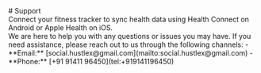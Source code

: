 
<Container>
	# Support
	<div className="flex flex-wrap justify-center gap-4 mt-8">
		<Card className="max-w-md" title="Fitness Tracker" href="/support/tracker">
			Connect your fitness tracker to sync health data using Health Connect on Android or Apple Health on iOS.
		</Card>
	</div>
	<Card>
		We are here to help you with any questions or issues you may have. If you need assistance, please reach out to
		us through the following channels:
		- **Email:** [social.hustlex@gmail.com](mailto:social.hustlex@gmail.com)
		- **Phone:** [+91 91411 96450](tel:+919141196450)
	</Card>
</Container>

